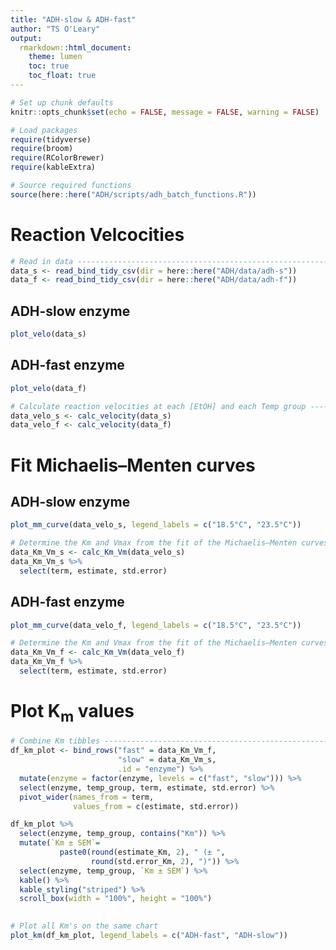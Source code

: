 ```yaml
---
title: "ADH-slow & ADH-fast"
author: "TS O'Leary"
output:
  rmarkdown::html_document:
    theme: lumen
    toc: true
    toc_float: true
---
```


```r
# Set up chunk defaults
knitr::opts_chunk$set(echo = FALSE, message = FALSE, warning = FALSE)

# Load packages
require(tidyverse)
require(broom)
require(RColorBrewer)
require(kableExtra)

# Source required functions
source(here::here("ADH/scripts/adh_batch_functions.R"))
```

# Reaction Velcocities

```r
# Read in data -----------------------------------------------------------------
data_s <- read_bind_tidy_csv(dir = here::here("ADH/data/adh-s"))
data_f <- read_bind_tidy_csv(dir = here::here("ADH/data/adh-f"))
```

## ADH-slow enzyme

```r
plot_velo(data_s)
```

## ADH-fast enzyme

```r
plot_velo(data_f)
```


```r
# Calculate reaction velocities at each [EtOH] and each Temp group -------------
data_velo_s <- calc_velocity(data_s)
data_velo_f <- calc_velocity(data_f)
```

# Fit Michaelis–Menten curves

## ADH-slow enzyme

```r
plot_mm_curve(data_velo_s, legend_labels = c("18.5°C", "23.5°C"))
```

```r
# Determine the Km and Vmax from the fit of the Michaelis–Menten curves --------
data_Km_Vm_s <- calc_Km_Vm(data_velo_s)
data_Km_Vm_s %>% 
  select(term, estimate, std.error)
```

## ADH-fast enzyme

```r
plot_mm_curve(data_velo_f, legend_labels = c("18.5°C", "23.5°C"))
```

```r
# Determine the Km and Vmax from the fit of the Michaelis–Menten curves --------
data_Km_Vm_f <- calc_Km_Vm(data_velo_f)
data_Km_Vm_f %>% 
  select(term, estimate, std.error)
```

# Plot K<sub>m</sub> values

```r
# Combine Km tibbles -----------------------------------------------------------
df_km_plot <- bind_rows("fast" = data_Km_Vm_f, 
                        "slow" = data_Km_Vm_s, 
                        .id = "enzyme") %>%
  mutate(enzyme = factor(enzyme, levels = c("fast", "slow"))) %>%
  select(enzyme, temp_group, term, estimate, std.error) %>%
  pivot_wider(names_from = term, 
              values_from = c(estimate, std.error))

df_km_plot %>%
  select(enzyme, temp_group, contains("Km")) %>%
  mutate(`Km ± SEM`= 
           paste0(round(estimate_Km, 2), " (± ", 
                  round(std.error_Km, 2), ")")) %>%
  select(enzyme, temp_group, `Km ± SEM`) %>%
  kable() %>%
  kable_styling("striped") %>%
  scroll_box(width = "100%", height = "100%")
  

# Plot all Km's on the same chart
plot_km(df_km_plot, legend_labels = c("ADH-fast", "ADH-slow"))
```
